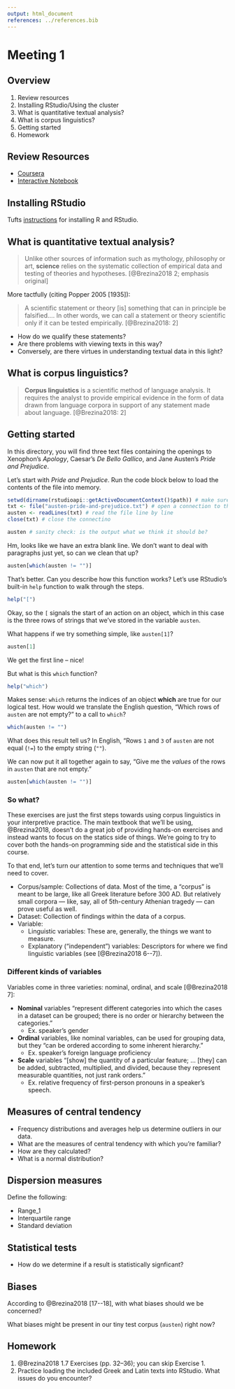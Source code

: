 ```yaml
---
output: html_document
references: ../references.bib
---
```


# Meeting 1

## Overview

1.  Review resources
2.  Installing RStudio/Using the cluster
3.  What is quantitative textual analysis?
4.  What is corpus linguistics?
5.  Getting started
6.  Homework

## Review Resources

-   [Coursera](https://www.coursera.org/learn/r-programming)
-   [Interactive Notebook](../r-review/00_r-review.Rmd)

## Installing RStudio

Tufts [instructions](https://sites.tufts.edu/datalab/installing-r-and-rstudio/) for installing R and RStudio.

## What is quantitative textual analysis?

> Unlike other sources of information such as mythology, philosophy or art, **science** relies on the systematic collection of empirical data and testing of theories and hypotheses. [@Brezina2018 2; emphasis original]

More tactfully (citing Popper 2005 [1935]):

> A scientific statement or theory [is] something that can in principle be falsified.... In other words, we can call a statement or theory scientific only if it can be tested empirically. [@Brezina2018: 2]

-   How do we qualify these statements?
-   Are there problems with viewing texts in this way?
-   Conversely, are there virtues in understanding textual data in this light?

## What is corpus linguistics?

> **Corpus linguistics** is a scientific method of language analysis. It requires the analyst to provide empirical evidence in the form of data drawn from language corpora in support of any statement made about language. [@Brezina2018: 2]

## Getting started

In this directory, you will find three text files containing the openings to Xenophon's *Apology*, Caesar's *De Bello Gallico*, and Jane Austen's *Pride and Prejudice*.

Let's start with *Pride and Prejudice*. Run the code block below to load the contents of the file into memory.

```r
setwd(dirname(rstudioapi::getActiveDocumentContext()$path)) # make sure that our working directory is correctly set
txt <- file("austen-pride-and-prejudice.txt") # open a connection to the file
austen <- readLines(txt) # read the file line by line
close(txt) # close the connectino

austen # sanity check: is the output what we think it should be?
```
Hm, looks like we have an extra blank line. We don't want to deal with paragraphs just yet, so can we clean that up?

```r
austen[which(austen != "")]
```

That's better. Can you describe how this function works? Let's use RStudio's built-in `help` function to walk through the steps.

```r
help("[")
```

Okay, so the `[` signals the start of an action on an object, which in this case is the three rows of strings that we've stored in the variable `austen`.

What happens if we try something simple, like `austen[1]`?

```r
austen[1]
```

We get the first line -- nice!

But what is this `which` function?

```r
help("which")
```

Makes sense: `which` returns the indices of an object **which** are true for our logical test. How would we translate the English question, "Which rows of `austen` are not empty?" to a call to `which`?

```r
which(austen != "")
```

What does this result tell us? In English, "Rows `1` and `3` of `austen` are not equal (`!=`) to the empty string (`""`).

We can now put it all together again to say, "Give me the _values_ of the rows in `austen` that are not empty."

```r
austen[which(austen != "")]
```

### So what?

These exercises are just the first steps towards using corpus linguistics in your interpretive practice. The main textbook that we'll be using, @Brezina2018, doesn't do a great job of providing hands-on exercises and instead wants to focus on the statics side of things. We're going to try to cover both the hands-on programming side and the statistical side in this course.

To that end, let's turn our attention to some terms and techniques that we'll need to cover.

- Corpus/sample: Collections of data. Most of the time, a "corpus" is meant to be large, like all Greek literature before 300 AD. But relatively small corpora --- like, say, all of 5th-century Athenian tragedy --- can prove useful as well.
- Dataset: Collection of findings within the data of a corpus.
- Variable: 
  - Linguistic variables: These are, generally, the things we want to measure.
  - Explanatory ("independent") variables: Descriptors for where we find linguistic variables (see [@Brezina2018 6--7]).
  
### Different kinds of variables

Variables come in three varieties: nominal, ordinal, and scale [@Brezina2018 7]:

- **Nominal** variables "represent different categories into which the cases in a dataset can be grouped; there is no order or hierarchy between the categories."
  - Ex. speaker's gender
- **Ordinal** variables, like nominal variables, can be used for grouping data, but they "can be ordered according to some inherent hierarchy."
  - Ex. speaker's foreign language proficiency
- **Scale** variables "[show] the quantity of a particular feature; ... [they] can be added, subtracted, multiplied, and divided, because they represent measurable quantities, not just rank orders."
  - Ex. relative frequency of first-person pronouns in a speaker's speech.
  
## Measures of central tendency

- Frequency distributions and averages help us determine outliers in our data.
- What are the measures of central tendency with which you're familiar?
- How are they calculated?
- What is a normal distribution?

## Dispersion measures

Define the following:

- Range_1
- Interquartile range
- Standard deviation

## Statistical tests

- How do we determine if a result is statistically signficant?

## Biases

According to @Brezina2018 [17--18], with what biases should we be concerned?

What biases might be present in our tiny test corpus (`austen`) right now?

## Homework

1. @Brezina2018 1.7 Exercises (pp. 32--36); you can skip Exercise 1.
2. Practice loading the included Greek and Latin texts into RStudio. What issues do you encounter?
